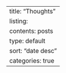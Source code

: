---
title: "Thoughts"
listing:
    contents: posts
    type: default
    sort: "date desc"
    categories: true
---